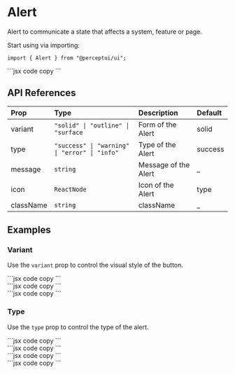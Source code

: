 
<h1 className="text-4xl font-bold mt-5">Alert</h1>
<p className="text-xl">
  Alert to communicate a state that affects a system, feature or page.
</p>
<IssueHeader source="components/alert/alert" />

Start using via importing:

```tsx code copy
import { Alert } from "@perceptui/ui";
```

<div className="flex flex-col my-6 w-full">
  <div className="flex gap-2 p-4 bg-blue-950/10 mb-2 rounded-lg w-full">
    <Alert message="This is alert." />
  </div>
  <div className="block w-full py-0">
    ```jsx code copy
    <Alert message="This is alert." />
    ```
  </div>
</div>

## API References

| Prop      | Type                                          | Description          | Default |
| :-------- | :-------------------------------------------- | :------------------- | :------ |
| variant   | `"solid" \| "outline" \| "surface`            | Form of the Alert    | solid   |
| type      | `"success" \| "warning" \| "error" \| "info"` | Type of the Alert    | success |
| message   | `string`                                      | Message of the Alert | \_      |
| icon      | `ReactNode`                                   | Icon of the Alert    | type    |
| className | `string`                                      | className            | \_      |

## Examples

### Variant

Use the `variant` prop to control the visual style of the button.

<div className="flex flex-col my-6 px-2 w-full">
  <div className="flex flex-col gap-2 p-4 bg-blue-950/15 mb-2 rounded-lg w-full">
    <Alert variant={"solid"} message="This is alert with solid variant." />
    <Alert variant={"outline"} message="This is alert with outline variant." />
    <Alert variant={"surface"} message="This is alert with outline variant." />
  </div>
  <div className="block text-wrap w-full py-1">
    ```jsx code copy
    <Alert variant="solid" message="This is alert with solid variant." />
    ```
  </div>
  <div className="block text-wrap w-full py-1">
    ```jsx code copy
    <Alert variant="outline" message="This is alert with outline variant." />
    ```
  </div>
  <div className="block text-wrap w-full py-1">
    ```jsx code copy
    <Alert variant="surface" message="This is alert with outline variant." />
    ```
  </div>
</div>

### Type

Use the `type` prop to control the type of the alert.

<div className="flex flex-col my-6 px-2 w-full">
  <div className="flex flex-col w-full gap-2 p-4 bg-blue-950/15 mb-2 rounded-lg">
    <Alert type={"success"} message="This is alert with success type." />
    <Alert type={"warning"} message="This is alert with warning type." />
    <Alert type={"info"} message="This is alert with info type." />
    <Alert type={"error"} message="This is alert with error type." />
  </div>
  <div className="block text-wrap w-full py-1">
    ```jsx code copy
    <Alert type="success" message="This is alert with success type." />
    ```
  </div>
  <div className="block text-wrap w-full py-1">
    ```jsx code copy
    <Alert type="warning" message="This is alert with warning type." />
    ```
  </div>
  <div className="block text-wrap w-full py-1">
    ```jsx code copy
    <Alert type="info" message="This is alert with info type." />
    ```
  </div>
  <div className="block text-wrap w-full py-1">
    ```jsx code copy
    <Alert type="error" message="This is alert with error type." />
    ```
  </div>
</div>
